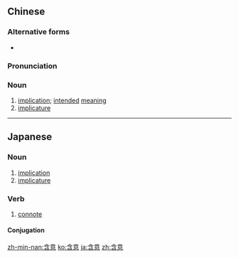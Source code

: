 ==Chinese==
{{zh-forms}}

===Alternative forms===
* {{zh-l|涵意}}

===Pronunciation===
{{zh-pron
|m=hányì
|c=ham4 ji3
|h=pfs=hàm-yi
|mn=hâm-ì
|cat=n
}}

===Noun===
{{zh-noun}}

# [[implication]]; [[intended]] [[meaning]]
# [[implicature]]

----

==Japanese==
{{ja-kanjitab|がん|い|yomi=on}}

===Noun===
{{ja-noun|がんい}}

# [[implication]]
# [[implicature]]

===Verb===
{{ja-verb-suru|がんい}}

# [[connote]]

====Conjugation====
{{ja-suru|がんい}}

[[zh-min-nan:含意]]
[[ko:含意]]
[[ja:含意]]
[[zh:含意]]